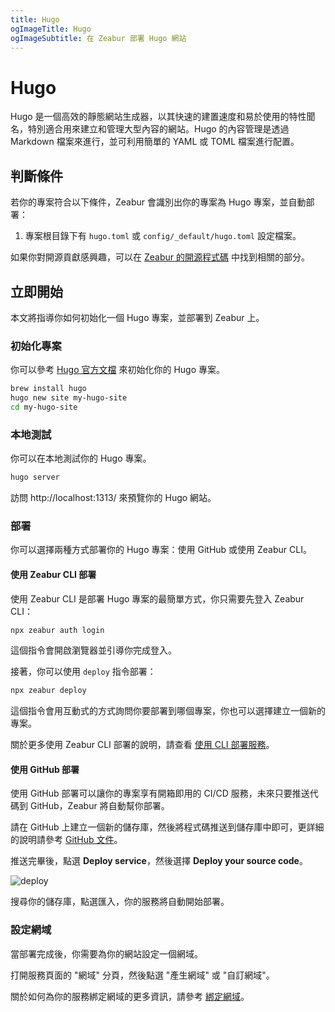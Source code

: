 ```yaml
---
title: Hugo
ogImageTitle: Hugo
ogImageSubtitle: 在 Zeabur 部署 Hugo 網站
---
```


# Hugo

Hugo 是一個高效的靜態網站生成器，以其快速的建置速度和易於使用的特性聞名，特別適合用來建立和管理大型內容的網站。Hugo 的內容管理是透過 Markdown 檔案來進行，並可利用簡單的 YAML 或 TOML 檔案進行配置。

## 判斷條件

若你的專案符合以下條件，Zeabur 會識別出你的專案為 Hugo 專案，並自動部署：

1. 專案根目錄下有 `hugo.toml` 或 `config/_default/hugo.toml` 設定檔案。

如果你對開源貢獻感興趣，可以在 [Zeabur 的開源程式碼](https://github.com/zeabur) 中找到相關的部分。

## 立即開始

本文將指導你如何初始化一個 Hugo 專案，並部署到 Zeabur 上。

### 初始化專案

你可以參考 [Hugo 官方文檔](https://gohugo.io/getting-started/) 來初始化你的 Hugo 專案。

```bash
brew install hugo
hugo new site my-hugo-site
cd my-hugo-site
```

### 本地測試

你可以在本地測試你的 Hugo 專案。

```bash
hugo server
```

訪問 http://localhost:1313/ 來預覽你的 Hugo 網站。

### 部署

你可以選擇兩種方式部署你的 Hugo 專案：使用 GitHub 或使用 Zeabur CLI。

#### 使用 Zeabur CLI 部署

使用 Zeabur CLI 是部署 Hugo 專案的最簡單方式，你只需要先登入 Zeabur CLI：

```bash
npx zeabur auth login
```

這個指令會開啟瀏覽器並引導你完成登入。

接著，你可以使用 `deploy` 指令部署：

```bash
npx zeabur deploy
```

這個指令會用互動式的方式詢問你要部署到哪個專案，你也可以選擇建立一個新的專案。

關於更多使用 Zeabur CLI 部署的說明，請查看 [使用 CLI 部署服務](/deploy/deploy-in-cli)。

#### 使用 GitHub 部署

使用 GitHub 部署可以讓你的專案享有開箱即用的 CI/CD 服務，未來只要推送代碼到 GitHub，Zeabur 將自動幫你部署。

請在 GitHub 上建立一個新的儲存庫，然後將程式碼推送到儲存庫中即可，更詳細的說明請參考 [GitHub 文件](https://docs.github.com/en/github/importing-your-projects-to-github/adding-an-existing-project-to-github-using-the-command-line)。

推送完畢後，點選 **Deploy service**，然後選擇 **Deploy your source code**。

![deploy](/deploy/common/select-service.en-US.png)

搜尋你的儲存庫，點選匯入，你的服務將自動開始部署。

### 設定網域

當部署完成後，你需要為你的網站設定一個網域。

打開服務頁面的 "網域" 分頁，然後點選 "產生網域" 或 "自訂網域"。

關於如何為你的服務綁定網域的更多資訊，請參考 [綁定網域](../deploy/domain-binding)。
